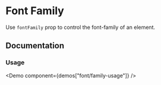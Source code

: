 

# Font Family

Use `fontFamily` prop to control the font-family of an element.

<Scale hidePixels hidePreview values={tokens.fontFamily} />

## Documentation

### Usage

<Demo component={demos["font/family-usage"]} />
